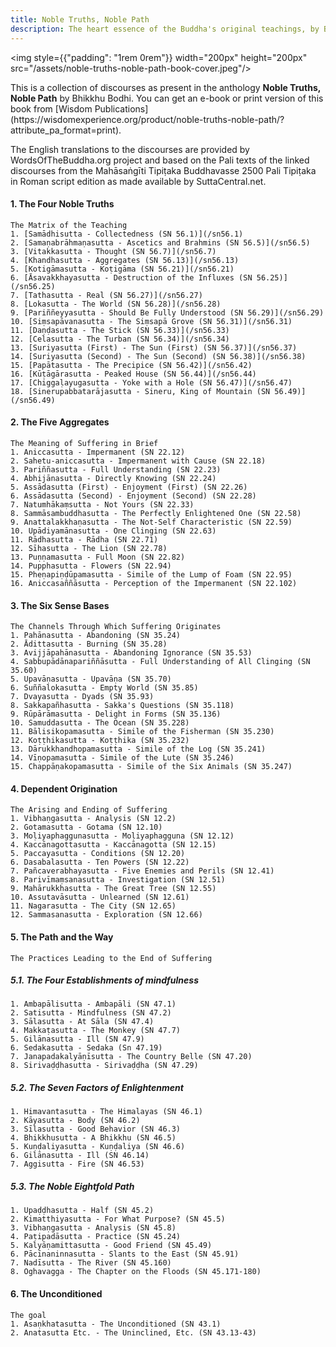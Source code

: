 ```yaml
---
title: Noble Truths, Noble Path
description: The heart essence of the Buddha's original teachings, by Bhikkhu Bodhi.
---
```


<img style={{"padding": "1rem 0rem"}} width="200px" height="200px" src="/assets/noble-truths-noble-path-book-cover.jpeg"/>

<p>This is a collection of discourses as present in the anthology <b>Noble Truths, Noble Path</b> by Bhikkhu Bodhi. You can get an e-book or print version of this book from [Wisdom Publications](https://wisdomexperience.org/product/noble-truths-noble-path/?attribute_pa_format=print).</p>

The English translations to the discourses are provided by WordsOfTheBuddha.org project and based on the Pali texts of the linked discourses from the Mahāsaṅgīti Tipiṭaka Buddhavasse 2500 Pali Tipiṭaka in Roman script edition as made available by SuttaCentral.net.


#### 1. The Four Noble Truths
    The Matrix of the Teaching
    1. [Samādhisutta - Collectedness (SN 56.1)](/sn56.1)
    2. [Samaṇabrāhmaṇasutta - Ascetics and Brahmins (SN 56.5)](/sn56.5)
    3. [Vitakkasutta - Thought (SN 56.7)](/sn56.7)
    4. [Khandhasutta - Aggregates (SN 56.13)](/sn56.13)
    5. [Kotigāmasutta - Koṭigāma (SN 56.21)](/sn56.21)
    6. [Āsavakkhayasutta - Destruction of the Influxes (SN 56.25)](/sn56.25)
    7. [Tathasutta - Real (SN 56.27)](/sn56.27)
    8. [Lokasutta - The World (SN 56.28)](/sn56.28)
    9. [Pariññeyyasutta - Should Be Fully Understood (SN 56.29)](/sn56.29)
    10. [Siṃsapāvanasutta - The Siṃsapā Grove (SN 56.31)](/sn56.31)
    11. [Daṇḍasutta - The Stick (SN 56.33)](/sn56.33)
    12. [Celasutta - The Turban (SN 56.34)](/sn56.34)
    13. [Suriyasutta (First) - The Sun (First) (SN 56.37)](/sn56.37)
    14. [Suriyasutta (Second) - The Sun (Second) (SN 56.38)](/sn56.38)
    15. [Papātasutta - The Precipice (SN 56.42)](/sn56.42)
    16. [Kūṭāgārasutta - Peaked House (SN 56.44)](/sn56.44)
    17. [Chiggaḷayugasutta - Yoke with a Hole (SN 56.47)](/sn56.47)
    18. [Sinerupabbatarājasutta - Sineru, King of Mountain (SN 56.49)](/sn56.49)

#### 2. The Five Aggregates
    The Meaning of Suffering in Brief
    1. Aniccasutta - Impermanent (SN 22.12)
    2. Sahetu-aniccasutta - Impermanent with Cause (SN 22.18)
    3. Pariññasutta - Full Understanding (SN 22.23)
    4. Abhijānasutta - Directly Knowing (SN 22.24)
    5. Assādasutta (First) - Enjoyment (First) (SN 22.26)
    6. Assādasutta (Second) - Enjoyment (Second) (SN 22.28)
    7. Natumhākaṃsutta - Not Yours (SN 22.33)
    8. Sammāsambuddhasutta - The Perfectly Enlightened One (SN 22.58)
    9. Anattalakkhaṇasutta - The Not-Self Characteristic (SN 22.59)
    10. Upādiyamānasutta - One Clinging (SN 22.63)
    11. Rādhasutta - Rādha (SN 22.71)
    12. Sīhasutta - The Lion (SN 22.78)
    13. Puṇṇamasutta - Full Moon (SN 22.82)
    14. Pupphasutta - Flowers (SN 22.94)
    15. Pheṇapiṇḍūpamasutta - Simile of the Lump of Foam (SN 22.95)
    16. Aniccasaññāsutta - Perception of the Impermanent (SN 22.102)

#### 3. The Six Sense Bases
    The Channels Through Which Suffering Originates
    1. Pahānasutta - Abandoning (SN 35.24)
    2. Ādittasutta - Burning (SN 35.28)
    3. Avijjāpahānasutta - Abandoning Ignorance (SN 35.53)
    4. Sabbupādānapariññāsutta - Full Understanding of All Clinging (SN 35.60)
    5. Upavāṇasutta - Upavāṇa (SN 35.70)
    6. Suññalokasutta - Empty World (SN 35.85)
    7. Dvayasutta - Dyads (SN 35.93)
    8. Sakkapañhasutta - Sakka's Questions (SN 35.118)
    9. Rūpārāmasutta - Delight in Forms (SN 35.136)
    10. Samuddasutta - The Ocean (SN 35.228)
    11. Bālisikopamasutta - Simile of the Fisherman (SN 35.230)
    12. Koṭṭhikasutta - Koṭṭhika (SN 35.232)
    13. Dārukkhandhopamasutta - Simile of the Log (SN 35.241)
    14. Vīṇopamasutta - Simile of the Lute (SN 35.246)
    15. Chappāṇakopamasutta - Simile of the Six Animals (SN 35.247)

#### 4. Dependent Origination
    The Arising and Ending of Suffering
    1. Vibhaṇgasutta - Analysis (SN 12.2)
    2. Gotamasutta - Gotama (SN 12.10)
    3. Moḷiyaphaggunasutta - Moḷiyaphagguna (SN 12.12)
    4. Kaccānagottasutta - Kaccānagotta (SN 12.15)
    5. Paccayasutta - Conditions (SN 12.20)
    6. Dasabalasutta - Ten Powers (SN 12.22)
    7. Pañcaverabhayasutta - Five Enemies and Perils (SN 12.41)
    8. Parivīmaṃsanasutta - Investigation (SN 12.51)
    9. Mahārukkhasutta - The Great Tree (SN 12.55)
    10. Assutavāsutta - Unlearned (SN 12.61)
    11. Nagarasutta - The City (SN 12.65)
    12. Sammasanasutta - Exploration (SN 12.66)

#### 5. The Path and the Way
    
    The Practices Leading to the End of Suffering

##### 5.1. The Four Establishments of mindfulness
    1. Ambapālisutta - Ambapāli (SN 47.1)
    2. Satisutta - Mindfulness (SN 47.2)
    3. Sālasutta - At Sāla (SN 47.4)
    4. Makkaṭasutta - The Monkey (SN 47.7)
    5. Gilānasutta - Ill (SN 47.9)
    6. Sedakasutta - Sedaka (Sn 47.19)
    7. Janapadakalyāṇīsutta - The Country Belle (SN 47.20)
    8. Sirivaḍḍhasutta - Sirivaḍḍha (SN 47.29)

##### 5.2. The Seven Factors of Enlightenment
    1. Himavantasutta - The Himalayas (SN 46.1)
    2. Kāyasutta - Body (SN 46.2)
    3. Sīlasutta - Good Behavior (SN 46.3)
    4. Bhikkhusutta - A Bhikkhu (SN 46.5)
    5. Kuṇḍaliyasutta - Kuṇḍaliya (SN 46.6)
    6. Gilānasutta - Ill (SN 46.14)
    7. Aggisutta - Fire (SN 46.53)

##### 5.3. The Noble Eightfold Path
    1. Upaḍḍhasutta - Half (SN 45.2)
    2. Kimatthiyasutta - For What Purpose? (SN 45.5)
    3. Vibhaṇgasutta - Analysis (SN 45.8)
    4. Paṭipadāsutta - Practice (SN 45.24)
    5. Kalyāṇamittasutta - Good Friend (SN 45.49)
    6. Pācīnaninnasutta - Slants to the East (SN 45.91)
    7. Nadīsutta - The River (SN 45.160)
    8. Oghavagga - The Chapter on the Floods (SN 45.171-180)

#### 6. The Unconditioned
    The goal
    1. Asaṇkhatasutta - The Unconditioned (SN 43.1)
    2. Anatasutta Etc. - The Uninclined, Etc. (SN 43.13-43)
